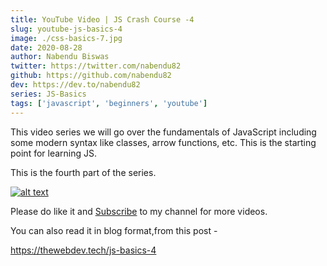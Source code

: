 ```yaml
---
title: YouTube Video | JS Crash Course -4
slug: youtube-js-basics-4
image: ./css-basics-7.jpg
date: 2020-08-28
author: Nabendu Biswas
twitter: https://twitter.com/nabendu82
github: https://github.com/nabendu82
dev: https://dev.to/nabendu82
series: JS-Basics
tags: ['javascript', 'beginners', 'youtube']
---
```


This video series  we will go over the fundamentals of JavaScript including some modern syntax like classes, arrow functions, etc. This is the starting point for learning JS.

This is the fourth part of the series.

<div className={styles.image__small}>

[![alt text](https://res.cloudinary.com/dxkxvfo2o/image/upload/v1598353548/JS-Basics-1_d0izlw.png)](https://youtu.be/Yfd55_nEROU "YouTube Basics -4")

</div>

Please do like it and [Subscribe](https://www.youtube.com/channel/UCRf7mazcufqZxd2pR3oQJuQ?sub_confirmation=1) to my channel for more videos.

You can also read it in blog format,from this post -

https://thewebdev.tech/js-basics-4

